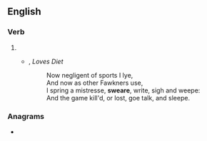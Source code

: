 ==English==

===Verb===
{{en-verb|sweares|swearing|swore|sworne}}

# {{obsolete spelling of|swear|lang=en}}
#* {{w|John Donne}}, ''Loves Diet''
#*: Now negligent of sports I lye,<br>And now as other Fawkners use,<br>I spring a mistresse, '''sweare''', write, sigh and weepe:<br>And the game kill'd, or lost, goe talk, and sleepe.

===Anagrams===
* {{l|en|swaree}}
